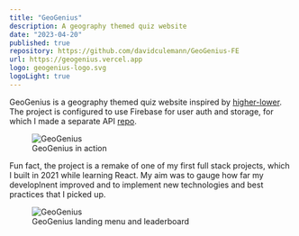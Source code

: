 ```yaml
---
title: "GeoGenius"
description: A geography themed quiz website
date: "2023-04-20"
published: true
repository: https://github.com/davidculemann/GeoGenius-FE
url: https://geogenius.vercel.app
logo: geogenius-logo.svg
logoLight: true
---
```


GeoGenius is a geography themed quiz website inspired by [higher-lower](https://www.higherlowergame.com/). The project is configured to use Firebase for user auth and storage, for which I made a separate API [repo](https://github.com/davidculemann/GeoGenius-BE).

<figure>
    <img src="/images/geogenius.gif" alt="GeoGenius" />
    <figcaption>GeoGenius in action</figcaption>
</figure>

Fun fact, the project is a remake of one of my first full stack projects, which I built in 2021 while learning React. My aim was to gauge how far my developlnent improved and to implement new technologies and best practices that I picked up.

<figure>
    <img src="/images/geogenius-landing.png" alt="GeoGenius" />
    <figcaption>GeoGenius landing menu and leaderboard</figcaption>
</figure>
